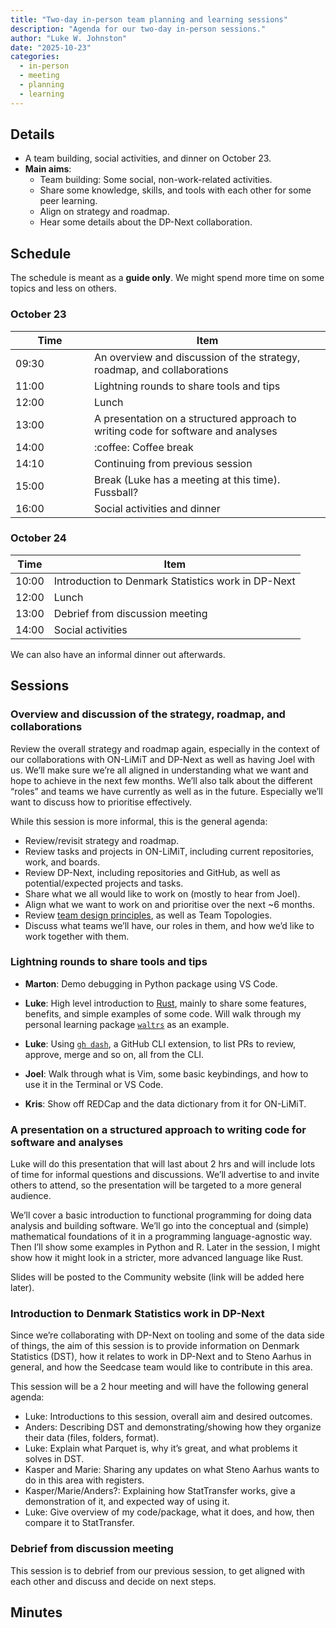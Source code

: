 ```yaml
---
title: "Two-day in-person team planning and learning sessions"
description: "Agenda for our two-day in-person sessions."
author: "Luke W. Johnston"
date: "2025-10-23"
categories:
  - in-person
  - meeting
  - planning
  - learning
---
```


## Details

-   A team building, social activities, and dinner on October 23.
-   **Main aims**:
    -   Team building: Some social, non-work-related activities.
    -   Share some knowledge, skills, and tools with each other for some
        peer learning.
    -   Align on strategy and roadmap.
    -   Hear some details about the DP-Next collaboration.

## Schedule

The schedule is meant as a **guide only**. We might spend more time on
some topics and less on others.

### October 23

| Time | Item |
|------------------|------------------------------------------------------|
| 09:30 | An overview and discussion of the strategy, roadmap, and collaborations |
| 11:00 | Lightning rounds to share tools and tips |
| 12:00 | Lunch |
| 13:00 | A presentation on a structured approach to writing code for software and analyses |
| 14:00 | :coffee: Coffee break |
| 14:10 | Continuing from previous session |
| 15:00 | Break (Luke has a meeting at this time). Fussball? |
| 16:00 | Social activities and dinner |

### October 24

| Time  | Item                                               |
|-------|----------------------------------------------------|
| 10:00 | Introduction to Denmark Statistics work in DP-Next |
| 12:00 | Lunch                                              |
| 13:00 | Debrief from discussion meeting                    |
| 14:00 | Social activities                                  |

We can also have an informal dinner out afterwards.

## Sessions

### Overview and discussion of the strategy, roadmap, and collaborations

Review the overall strategy and roadmap again, especially in the context
of our collaborations with ON-LiMiT and DP-Next as well as having Joel
with us. We'll make sure we're all aligned in understanding what we want
and hope to achieve in the next few months. We'll also talk about the
different "roles" and teams we have currently as well as in the future.
Especially we'll want to discuss how to prioritise effectively.

While this session is more informal, this is the general agenda:

-   Review/revisit strategy and roadmap.
-   Review tasks and projects in ON-LiMiT, including current
    repositories, work, and boards.
-   Review DP-Next, including repositories and GitHub, as well as
    potential/expected projects and tasks.
-   Share what we all would like to work on (mostly to hear from Joel).
-   Align what we want to work on and prioritise over the next \~6
    months.
-   Review [team design
    principles](https://design.seedcase-project.org/organisation/teams),
    as well as Team Topologies.
-   Discuss what teams we'll have, our roles in them, and how we'd like
    to work together with them.

### Lightning rounds to share tools and tips

-   **Marton**: Demo debugging in Python package using VS Code.

-   **Luke**: High level introduction to
    [Rust](https://www.rust-lang.org/), mainly to share some features,
    benefits, and simple examples of some code. Will walk through my
    personal learning package
    [`waltrs`](https://github.com/lwjohnst86/waltrs) as an example.

-   **Luke**: Using [`gh dash`](https://gh-dash.dev), a GitHub CLI
    extension, to list PRs to review, approve, merge and so on, all from
    the CLI.

-   **Joel**: Walk through what is Vim, some basic keybindings, and how
    to use it in the Terminal or VS Code.

-   **Kris**: Show off REDCap and the data dictionary from it for
    ON-LiMiT.

### A presentation on a structured approach to writing code for software and analyses

Luke will do this presentation that will last about 2 hrs and will
include lots of time for informal questions and discussions. We'll
advertise to and invite others to attend, so the presentation will be
targeted to a more general audience.

We'll cover a basic introduction to functional programming for doing
data analysis and building software. We'll go into the conceptual and
(simple) mathematical foundations of it in a programming
language-agnostic way. Then I'll show some examples in Python and R.
Later in the session, I might show how it might look in a stricter, more
advanced language like Rust.

Slides will be posted to the Community website (link will be added here
later).

### Introduction to Denmark Statistics work in DP-Next

Since we're collaborating with DP-Next on tooling and some of the data
side of things, the aim of this session is to provide information on
Denmark Statistics (DST), how it relates to work in DP-Next and to Steno
Aarhus in general, and how the Seedcase team would like to contribute in
this area.

This session will be a 2 hour meeting and will have the following
general agenda:

-   Luke: Introductions to this session, overall aim and desired
    outcomes.
-   Anders: Describing DST and demonstrating/showing how they organize
    their data (files, folders, format).
-   Luke: Explain what Parquet is, why it's great, and what problems it
    solves in DST.
-   Kasper and Marie: Sharing any updates on what Steno Aarhus wants to
    do in this area with registers.
-   Kasper/Marie/Anders?: Explaining how StatTransfer works, give a
    demonstration of it, and expected way of using it.
-   Luke: Give overview of my code/package, what it does, and how, then
    compare it to StatTransfer.

### Debrief from discussion meeting

This session is to debrief from our previous session, to get aligned
with each other and discuss and decide on next steps.

## Minutes
